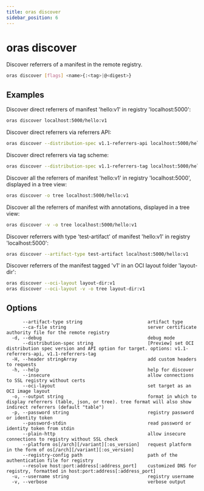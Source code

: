 ```yaml
---
title: oras discover
sidebar_position: 6
---
```


# oras discover

Discover referrers of a manifest in the remote registry.

```bash
oras discover [flags] <name>{:<tag>|@<digest>}
```

## Examples

Discover direct referrers of manifest 'hello:v1' in registry 'localhost:5000':

```bash
oras discover localhost:5000/hello:v1
```

Discover direct referrers via referrers API:

```bash
oras discover --distribution-spec v1.1-referrers-api localhost:5000/hello:v1
```

Discover direct referrers via tag scheme:

```bash
oras discover --distribution-spec v1.1-referrers-tag localhost:5000/hello:v1
```
Discover all the referrers of manifest 'hello:v1' in registry 'localhost:5000', displayed in a tree view:

```bash
oras discover -o tree localhost:5000/hello:v1
```

Discover all the referrers of manifest with annotations, displayed in a tree view:

```bash
oras discover -v -o tree localhost:5000/hello:v1
```

Discover referrers with type 'test-artifact' of manifest 'hello:v1' in registry 'localhost:5000':

```bash
oras discover --artifact-type test-artifact localhost:5000/hello:v1
```

Discover referrers of the manifest tagged 'v1' in an OCI layout folder 'layout-dir':

```bash
oras discover --oci-layout layout-dir:v1
oras discover --oci-layout -v -o tree layout-dir:v1
```

## Options

```
      --artifact-type string                        artifact type
      --ca-file string                              server certificate authority file for the remote registry
  -d, --debug                                       debug mode
      --distribution-spec string                    [Preview] set OCI distribution spec version and API option for target. options: v1.1-referrers-api, v1.1-referrers-tag
  -H, --header stringArray                          add custom headers to requests
  -h, --help                                        help for discover
      --insecure                                    allow connections to SSL registry without certs
      --oci-layout                                  set target as an OCI image layout
  -o, --output string                               format in which to display referrers (table, json, or tree). tree format will also show indirect referrers (default "table")
  -p, --password string                             registry password or identity token
      --password-stdin                              read password or identity token from stdin
      --plain-http                                  allow insecure connections to registry without SSL check
      --platform os[/arch][/variant][:os_version]   request platform in the form of os[/arch][/variant][:os_version]
      --registry-config path                        path of the authentication file for registry
      --resolve host:port:address[:address_port]    customized DNS for registry, formatted in host:port:address[:address_port]
  -u, --username string                             registry username
  -v, --verbose                                     verbose output
```